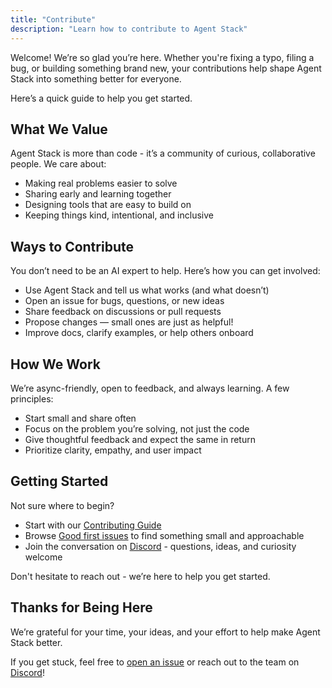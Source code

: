 ```yaml
---
title: "Contribute"
description: "Learn how to contribute to Agent Stack"
---
```


Welcome! We’re so glad you’re here. Whether you're fixing a typo, filing a bug, or building something brand new, your contributions help shape Agent Stack into something better for everyone.

Here’s a quick guide to help you get started.

## What We Value

Agent Stack is more than code - it’s a community of curious, collaborative people. We care about:
- Making real problems easier to solve
- Sharing early and learning together
- Designing tools that are easy to build on
- Keeping things kind, intentional, and inclusive

## Ways to Contribute

You don’t need to be an AI expert to help. Here’s how you can get involved:
- Use Agent Stack and tell us what works (and what doesn’t)
- Open an issue for bugs, questions, or new ideas
- Share feedback on discussions or pull requests
- Propose changes — small ones are just as helpful!
- Improve docs, clarify examples, or help others onboard

## How We Work

We’re async-friendly, open to feedback, and always learning. A few principles:
- Start small and share often
- Focus on the problem you’re solving, not just the code
- Give thoughtful feedback and expect the same in return
- Prioritize clarity, empathy, and user impact

## Getting Started

Not sure where to begin?
- Start with our [Contributing Guide](https://github.com/i-am-bee/agentstack/blob/main/CONTRIBUTING.md)
- Browse [Good first issues](https://github.com/i-am-bee/agentstack/issues?q=is%3Aissue%20state%3Aopen%20label%3A%22good%20first%20issue%22) to find something small and approachable
- Join the conversation on [Discord](https://discord.gg/NradeA6ZNF) - questions, ideas, and curiosity welcome

Don't hesitate to reach out - we’re here to help you get started.

## Thanks for Being Here

We’re grateful for your time, your ideas, and your effort to help make Agent Stack better.

If you get stuck, feel free to [open an issue](https://github.com/i-am-bee/agentstack/issues) or reach out to the team on [Discord](https://discord.gg/NradeA6ZNF)!
